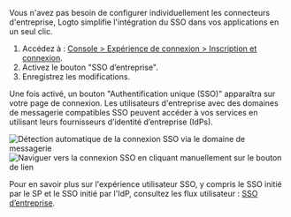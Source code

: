 Vous n'avez pas besoin de configurer individuellement les connecteurs d'entreprise, Logto simplifie l'intégration du SSO dans vos applications en un seul clic.

1. Accédez à : [Console > Expérience de connexion > Inscription et connexion](https://cloud.logto.io/to/sign-in-experience/sign-up-and-sign-in).
2. Activez le bouton "SSO d’entreprise".
3. Enregistrez les modifications.

Une fois activé, un bouton "Authentification unique (SSO)" apparaîtra sur votre page de connexion. Les utilisateurs d'entreprise avec des domaines de messagerie compatibles SSO peuvent accéder à vos services en utilisant leurs fournisseurs d’identité d’entreprise (IdPs).

<img
  src="/img/tutorial/sso-email-auto-navigation.png"
  alt="Détection automatique de la connexion SSO via le domaine de messagerie"
/>
<img
  src="/img/tutorial/sso-link-button-navigation.png"
  alt="Naviguer vers la connexion SSO en cliquant manuellement sur le bouton de lien"
/>

Pour en savoir plus sur l'expérience utilisateur SSO, y compris le SSO initié par le SP et le SSO initié par l'IdP, consultez les flux utilisateur : [SSO d’entreprise](/end-user-flows/enterprise-sso).
